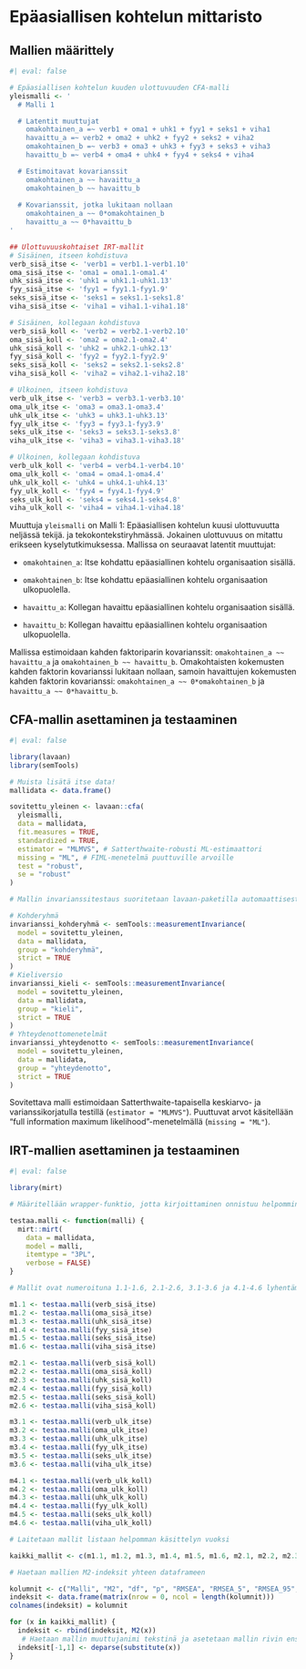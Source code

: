 # Epäasiallisen kohtelun mittaristo

## Mallien määrittely

```r
#| eval: false

# Epäasiallisen kohtelun kuuden ulottuvuuden CFA-malli
yleismalli <- '
  # Malli 1

  # Latentit muuttujat
    omakohtainen_a =~ verb1 + oma1 + uhk1 + fyy1 + seks1 + viha1
    havaittu_a =~ verb2 + oma2 + uhk2 + fyy2 + seks2 + viha2
    omakohtainen_b =~ verb3 + oma3 + uhk3 + fyy3 + seks3 + viha3
    havaittu_b =~ verb4 + oma4 + uhk4 + fyy4 + seks4 + viha4

  # Estimoitavat kovarianssit
    omakohtainen_a ~~ havaittu_a
    omakohtainen_b ~~ havaittu_b
    
  # Kovarianssit, jotka lukitaan nollaan
    omakohtainen_a ~~ 0*omakohtainen_b
    havaittu_a ~~ 0*havaittu_b
'

## Ulottuvuuskohtaiset IRT-mallit
# Sisäinen, itseen kohdistuva
verb_sisä_itse <- 'verb1 = verb1.1-verb1.10'
oma_sisä_itse <- 'oma1 = oma1.1-oma1.4'
uhk_sisä_itse <- 'uhk1 = uhk1.1-uhk1.13'
fyy_sisä_itse <- 'fyy1 = fyy1.1-fyy1.9'
seks_sisä_itse <- 'seks1 = seks1.1-seks1.8'
viha_sisä_itse <- 'viha1 = viha1.1-viha1.18'

# Sisäinen, kollegaan kohdistuva
verb_sisä_koll <- 'verb2 = verb2.1-verb2.10'
oma_sisä_koll <- 'oma2 = oma2.1-oma2.4'
uhk_sisä_koll <- 'uhk2 = uhk2.1-uhk2.13'
fyy_sisä_koll <- 'fyy2 = fyy2.1-fyy2.9'
seks_sisä_koll <- 'seks2 = seks2.1-seks2.8'
viha_sisä_koll <- 'viha2 = viha2.1-viha2.18'

# Ulkoinen, itseen kohdistuva
verb_ulk_itse <- 'verb3 = verb3.1-verb3.10'
oma_ulk_itse <- 'oma3 = oma3.1-oma3.4'
uhk_ulk_itse <- 'uhk3 = uhk3.1-uhk3.13'
fyy_ulk_itse <- 'fyy3 = fyy3.1-fyy3.9'
seks_ulk_itse <- 'seks3 = seks3.1-seks3.8'
viha_ulk_itse <- 'viha3 = viha3.1-viha3.18'

# Ulkoinen, kollegaan kohdistuva
verb_ulk_koll <- 'verb4 = verb4.1-verb4.10'
oma_ulk_koll <- 'oma4 = oma4.1-oma4.4'
uhk_ulk_koll <- 'uhk4 = uhk4.1-uhk4.13'
fyy_ulk_koll <- 'fyy4 = fyy4.1-fyy4.9'
seks_ulk_koll <- 'seks4 = seks4.1-seks4.8'
viha_ulk_koll <- 'viha4 = viha4.1-viha4.18'
```

Muuttuja `yleismalli` on Malli 1: Epäasiallisen kohtelun kuusi ulottuvuutta neljässä tekijä. ja tekokontekstiryhmässä. Jokainen ulottuvuus on mitattu erikseen kyselytutkimuksessa. Mallissa on seuraavat latentit muuttujat:

-   `omakohtainen_a`: Itse kohdattu epäasiallinen kohtelu organisaation sisällä.

-   `omakohtainen_b`: Itse kohdattu epäasiallinen kohtelu organisaation ulkopuolella.

-   `havaittu_a`: Kollegan havaittu epäasiallinen kohtelu organisaation sisällä.

-   `havaittu_b`: Kollegan havaittu epäasiallinen kohtelu organisaation ulkopuolella.

Mallissa estimoidaan kahden faktoriparin kovarianssit: `omakohtainen_a ~~ havaittu_a` ja `omakohtainen_b ~~ havaittu_b`. Omakohtaisten kokemusten kahden faktorin kovarianssi lukitaan nollaan, samoin havaittujen kokemusten kahden faktorin kovarianssi: `omakohtainen_a ~~ 0*omakohtainen_b` ja `havaittu_a ~~ 0*havaittu_b`.

## CFA-mallin asettaminen ja testaaminen

```r
#| eval: false

library(lavaan)
library(semTools)

# Muista lisätä itse data!
mallidata <- data.frame()

sovitettu_yleinen <- lavaan::cfa(
  yleismalli,
  data = mallidata,
  fit.measures = TRUE,
  standardized = TRUE,
  estimator = "MLMVS", # Satterthwaite-robusti ML-estimaattori
  missing = "ML", # FIML-menetelmä puuttuville arvoille
  test = "robust",
  se = "robust"
)

# Mallin invarianssitestaus suoritetaan lavaan-paketilla automaattisesti. Käytetään Satorra-Bentley-korjattu khiin neliötä.

# Kohderyhmä
invarianssi_kohderyhmä <- semTools::measurementInvariance(
  model = sovitettu_yleinen,
  data = mallidata,
  group = "kohderyhmä",
  strict = TRUE
)
# Kieliversio
invarianssi_kieli <- semTools::measurementInvariance(
  model = sovitettu_yleinen,
  data = mallidata,
  group = "kieli",
  strict = TRUE
)
# Yhteydenottomenetelmät
invarianssi_yhteydenotto <- semTools::measurementInvariance(
  model = sovitettu_yleinen,
  data = mallidata,
  group = "yhteydenotto",
  strict = TRUE
)

```

Sovitettava malli estimoidaan Satterthwaite-tapaisella keskiarvo- ja varianssikorjatulla testillä (`estimator = "MLMVS"`). Puuttuvat arvot käsitellään "full information maximum likelihood"-menetelmällä (`missing = "ML"`).

## IRT-mallien asettaminen ja testaaminen

```r
#| eval: false

library(mirt)

# Määritellään wrapper-funktio, jotta kirjoittaminen onnistuu helpommin.

testaa.malli <- function(malli) {
  mirt::mirt(
    data = mallidata,
    model = malli,
    itemtype = "3PL",
    verbose = FALSE)
}

# Mallit ovat numeroituna 1.1-1.6, 2.1-2.6, 3.1-3.6 ja 4.1-4.6 lyhentämisen takia. Ensimmäinen numero osoittaa ryhmäkohtaista mallia (sisäinen itseen kohdistuva, sisäinen kollegaan kohdistuva, ulkoinen itseen kohdistuva ja ulkoinen kollegaan kohdistuva), toinen numero osoittaa ulottuvuuden (verbaalinen, omaisuus, uhkailu, fyysinen, seksuaalinen ja vihamielisyys).

m1.1 <- testaa.malli(verb_sisä_itse)
m1.2 <- testaa.malli(oma_sisä_itse)
m1.3 <- testaa.malli(uhk_sisä_itse)
m1.4 <- testaa.malli(fyy_sisä_itse)
m1.5 <- testaa.malli(seks_sisä_itse)
m1.6 <- testaa.malli(viha_sisä_itse)

m2.1 <- testaa.malli(verb_sisä_koll)
m2.2 <- testaa.malli(oma_sisä_koll)
m2.3 <- testaa.malli(uhk_sisä_koll)
m2.4 <- testaa.malli(fyy_sisä_koll)
m2.5 <- testaa.malli(seks_sisä_koll)
m2.6 <- testaa.malli(viha_sisä_koll)

m3.1 <- testaa.malli(verb_ulk_itse)
m3.2 <- testaa.malli(oma_ulk_itse)
m3.3 <- testaa.malli(uhk_ulk_itse)
m3.4 <- testaa.malli(fyy_ulk_itse)
m3.5 <- testaa.malli(seks_ulk_itse)
m3.6 <- testaa.malli(viha_ulk_itse)

m4.1 <- testaa.malli(verb_ulk_koll)
m4.2 <- testaa.malli(oma_ulk_koll)
m4.3 <- testaa.malli(uhk_ulk_koll)
m4.4 <- testaa.malli(fyy_ulk_koll)
m4.5 <- testaa.malli(seks_ulk_koll)
m4.6 <- testaa.malli(viha_ulk_koll)

# Laitetaan mallit listaan helpomman käsittelyn vuoksi

kaikki_mallit <- c(m1.1, m1.2, m1.3, m1.4, m1.5, m1.6, m2.1, m2.2, m2.3, m2.4, m2.5, m2.6, m3.1, m3.2, m3.3, m3.4, m3.5, m3.6, m4.1, m4.2, m4.3, m4.4, m4.5, m4.6)

# Haetaan mallien M2-indeksit yhteen dataframeen

kolumnit <- c("Malli", "M2", "df", "p", "RMSEA", "RMSEA_5", "RMSEA_95", "SRMSR", "TLI", "CFI")
indeksit <- data.frame(matrix(nrow = 0, ncol = length(kolumnit)))
colnames(indeksit) = kolumnit

for (x in kaikki_mallit) {
  indeksit <- rbind(indeksit, M2(x))
   # Haetaan mallin muuttujanimi tekstinä ja asetetaan mallin rivin ensimmäiseen sarakkeeseen
  indeksit[-1,1] <- deparse(substitute(x))
}

```
